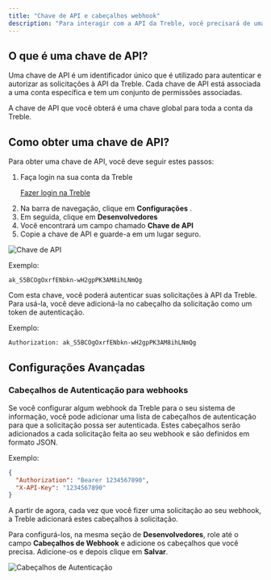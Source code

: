 ```yaml
---
title: "Chave de API e cabeçalhos webhook"
description: "Para interagir com a API da Treble, você precisará de uma chave de API. Esta chave permitirá que você autentique suas solicitações à API e acesse os endpoints disponíveis. Aprenda a obter sua chave de API neste artigo."
---
```


## O que é uma chave de API?

Uma chave de API é um identificador único que é utilizado para autenticar e autorizar as solicitações à API da Treble. Cada chave de API está associada a uma conta específica e tem um conjunto de permissões associadas.

A chave de API que você obterá é uma chave global para toda a conta da Treble.

## Como obter uma chave de API?

Para obter uma chave de API, você deve seguir estes passos:

1. Faça login na sua conta da Treble <a class="article-link" href="https://app.treble.ai/login"><p>Fazer login na Treble</p><Icon icon="arrow-up-right-from-square" iconType="solid" /></a>
2. Na barra de navegação, clique em **Configurações** <Icon icon="gear" iconType="solid" />.
3. Em seguida, clique em **Desenvolvedores**
4. Você encontrará um campo chamado **Chave de API**
5. Copie a chave de API e guarde-a em um lugar seguro.

<img src="/images/api-key-1.gif" alt="Chave de API" />

Exemplo:

```
ak_S5BCOgOxrfENbkn-wH2gpPK3AM8ihLNmQg
```

Com esta chave, você poderá autenticar suas solicitações à API da Treble. Para usá-la, você deve adicioná-la no cabeçalho da solicitação como um token de autenticação.

Exemplo:

```
Authorization: ak_S5BCOgOxrfENbkn-wH2gpPK3AM8ihLNmQg
```

## Configurações Avançadas

### Cabeçalhos de Autenticação para webhooks

Se você configurar algum webhook da Treble para o seu sistema de informação, você pode adicionar uma lista de cabeçalhos de autenticação para que a solicitação possa ser autenticada. Estes cabeçalhos serão adicionados a cada solicitação feita ao seu webhook e são definidos em formato JSON.

Exemplo:

```json
{
  "Authorization": "Bearer 1234567890",
  "X-API-Key": "1234567890"
}
```

A partir de agora, cada vez que você fizer uma solicitação ao seu webhook, a Treble adicionará estes cabeçalhos à solicitação.

Para configurá-los, na mesma seção de **Desenvolvedores**, role até o campo **Cabeçalhos de Webhook** e adicione os cabeçalhos que você precisa. Adicione-os e depois clique em **Salvar**.

<img src="/images/api-key-2.png" alt="Cabeçalhos de Autenticação" /> 